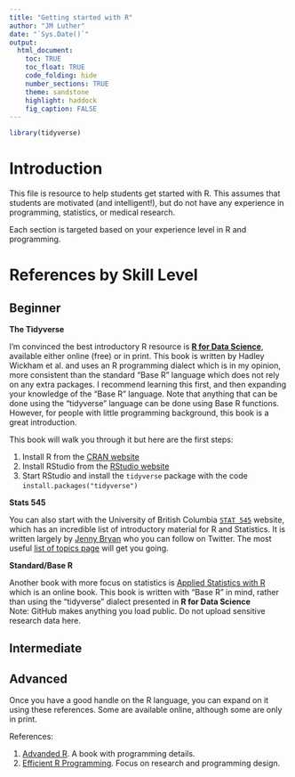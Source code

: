 ```yaml
---
title: "Getting started with R"
author: "JM Luther"
date: "`Sys.Date()`"
output: 
  html_document:
    toc: TRUE
    toc_float: TRUE
    code_folding: hide 
    number_sections: TRUE
    theme: sandstone
    highlight: haddock
    fig_caption: FALSE
---
```

```r
library(tidyverse)
```

# Introduction  

This file is resource to help students get started with R.
This assumes that students are motivated (and intelligent!), but do not have any experience in programming, statistics, or medical research.


Each section is targeted based on your experience level in R and programming.

# References by Skill Level  

## Beginner  

**The Tidyverse**  

I'm convinced the best introductory R resource is [**R for Data Science**](http://r4ds.had.co.nz/), available either online (free) or in print.  This book is written by Hadley Wickham et al. and uses an R programming dialect which is in my opinion, more consistent than the standard "Base R" language which does not rely on any extra packages. I recommend learning this first, and then expanding your knowledge of the "Base R" language.  Note that anything that can be done using the "tidyverse" language can be done using Base R functions. However, for people with little programming background, this book is a great introduction.  

This book will walk you through it but here are the first steps:  

  1.  Install R from the [CRAN website](https://cloud.r-project.org/)  
  2.  Install RStudio from the [RStudio website](https://www.rstudio.com/products/rstudio/download/)  
  3.  Start RStudio and install the `tidyverse` package with the code `install.packages("tidyverse")`  
  
**Stats 545**  

You can also start with the University of British Columbia [`STAT 545`](http://stat545.com/index.html) website, which has an incredible list of introductory material for R and Statistics. It is written largely by [Jenny Bryan](https://twitter.com/JennyBryan) who you can follow on Twitter. The most useful [list of topics page](http://stat545.com/topics.html) will get you going.

**Standard/Base R**  

Another book with more focus on statistics is [Applied Statistics with R](https://daviddalpiaz.github.io/appliedstats/) which is an online book. This book is written with "Base R" in mind, rather than using the "tidyverse" dialect presented in **R for Data Science**  
Note: GitHub makes anything you load public. Do not upload sensitive research data here.  

## Intermediate  

## Advanced    

Once you have a good handle on the R language, you can expand on it using these references. Some are available online, although some are only in print.

References:  

  1.  [Advanded R](http://adv-r.had.co.nz/).  A book with programming details.  
  2.  [Efficient R Programming](https://csgillespie.github.io/efficientR/index.html). Focus on research and programming design.  
  